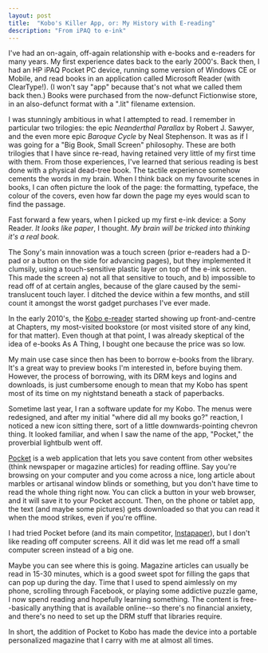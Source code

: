 ```yaml
---
layout: post
title:  "Kobo's Killer App, or: My History with E-reading"
description: "From iPAQ to e-ink"
---
```


I've had an on-again, off-again relationship with e-books and e-readers for many years. My first experience dates back to the early 2000's. Back then, I had an HP iPAQ Pocket PC device, running some version of Windows CE or Mobile, and read books in an application called Microsoft Reader (with ClearType!). (I won't say "app" because that's not what we called them back then.) Books were purchased from the now-defunct Fictionwise store, in an also-defunct format with a ".lit" filename extension.

I was stunningly ambitious in what I attempted to read. I remember in particular two trilogies: the epic _Neanderthal Parallax_ by Robert J. Sawyer, and the even more epic _Baroque Cycle_ by Neal Stephenson. It was as if I was going for a "Big Book, Small Screen" philosophy. These are both trilogies that I have since re-read, having retained very little of my first time with them. From those experiences, I've learned that serious reading is best done with a physical dead-tree book. The tactile experience somehow cements the words in my brain. When I think back on my favourite scenes in books, I can often picture the look of the page: the formatting, typeface, the colour of the covers, even how far down the page my eyes would scan to find the passage.

Fast forward a few years, when I picked up my first e-ink device: a Sony Reader. _It looks like paper_, I thought. _My brain will be tricked into thinking it's a real book._

The Sony's main innovation was a touch screen (prior e-readers had a D-pad or a button on the side for advancing pages), but they implemented it clumsily, using a touch-sensitive plastic layer on top of the e-ink screen. This made the screen a) not all that sensitive to touch, and b) impossible to read off of at certain angles, because of the glare caused by the semi-translucent touch layer. I ditched the device within a few months, and still count it amongst the worst gadget purchases I've ever made.

In the early 2010's, the [Kobo e-reader](https://www.kobo.com/ca/en/p/ereaders-apps) started showing up front-and-centre at Chapters, my most-visited bookstore (or most visited store of any kind, for that matter). Even though at that point, I was already skeptical of the idea of e-books As A Thing, I bought one because the price was so low.

My main use case since then has been to borrow e-books from the library. It's a great way to preview books I'm interested in, before buying them. However, the process of borrowing, with its DRM keys and logins and downloads, is just cumbersome enough to mean that my Kobo has spent most of its time on my nightstand beneath a stack of paperbacks.

Sometime last year, I ran a software update for my Kobo. The menus were redesigned, and after my initial "where did all my books go?" reaction, I noticed a new icon sitting there, sort of a little downwards-pointing chevron thing. It looked familiar, and when I saw the name of the app, "Pocket," the proverbial lightbulb went off.

[Pocket](https://getpocket.com) is a web application that lets you save content from other websites (think newspaper or magazine articles) for reading offline. Say you're browsing on your computer and you come across a nice, long article about marbles or artisanal window blinds or something, but you don't have time to read the whole thing right now. You can click a button in your web browser, and it will save it to your Pocket account. Then, on the phone or tablet app, the text (and maybe some pictures) gets downloaded so that you can read it when the mood strikes, even if you're offline.

I had tried Pocket before (and its main competitor, [Instapaper](https://www.instapaper.com/)), but I don't like reading off computer screens. All it did was let me read off a small computer screen instead of a big one.

Maybe you can see where this is going. Magazine articles can usually be read in 15-30 minutes, which is a good sweet spot for filling the gaps that can pop up during the day. Time that I used to spend aimlessly on my phone, scrolling through Facebook, or playing some addictive puzzle game, I now spend reading and hopefully learning something. The content is free--basically anything that is available online--so there's no financial anxiety, and there's no need to set up the DRM stuff that libraries require.

In short, the addition of Pocket to Kobo has made the device into a portable personalized magazine that I carry with me at almost all times.
